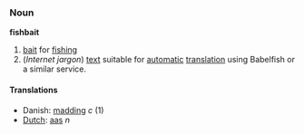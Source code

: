===Noun===
'''fishbait'''

#[[bait]] for [[fishing]]
#(''Internet jargon'') [[text]] suitable for [[automatic]] [[translation]] using Babelfish or a similar service.

====Translations====
*Danish: [[madding]] ''c'' (1)
*[[Dutch]]: [[aas]] ''n''